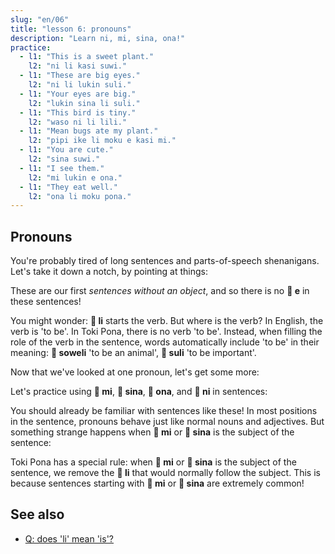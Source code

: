```yaml
---
slug: "en/06"
title: "lesson 6: pronouns"
description: "Learn ni, mi, sina, ona!"
practice:
  - l1: "This is a sweet plant."
    l2: "ni li kasi suwi."
  - l1: "These are big eyes."
    l2: "ni li lukin suli."
  - l1: "Your eyes are big."
    l2: "lukin sina li suli."
  - l1: "This bird is tiny."
    l2: "waso ni li lili."
  - l1: "Mean bugs ate my plant."
    l2: "pipi ike li moku e kasi mi."
  - l1: "You are cute."
    l2: "sina suwi."
  - l1: "I see them."
    l2: "mi lukin e ona."
  - l1: "They eat well."
    l2: "ona li moku pona."
---
```



## Pronouns

You're probably tired of long sentences and parts-of-speech shenanigans. Let's take it down a notch, by pointing at things:

<List>
  <Word sl="ni" m="this, that" />
  <Sentence sl="ni li soweli." m="This is an animal." />
  <Sentence sl="ni li kasi." m="This is a plant." />
  <Sentence sl="ni li moku suwi." m="This is sweet food." />
  <Sentence sl="ni li suli." m="This is important." />
  <Sentence sl="ni li pona wawa." m="This is amazingly good." />
</List>

These are our first _sentences without an object_, and so there is no **󱤉 e** in these sentences!

You might wonder: **󱤧 li** starts the verb. But where is the verb? In English, the verb is 'to be'. In Toki Pona, there is no verb 'to be'. Instead, when filling the role of the verb in the sentence, words automatically include 'to be' in their meaning: **󱥢 soweli** 'to be an animal', **󱥣 suli** 'to be important'.

Now that we've looked at one pronoun, let's get some more:

<List>
  <Word sl="mi" m="I, we; my, our" />
  <Word sl="sina" m="you; your" />
  <Word sl="ona" m="she, he, it, they; her, his, its, their" />
</List>

Let's practice using **󱤴 mi**, **󱥞 sina**, **󱥆 ona**, and **󱥁 ni** in sentences:

<List>
  <Sentence sl="kasi ni li suli." m="This plant is big." />
  <Sentence sl="sona sina li wawa." m="Your knowledge is amazing." />
  <Sentence sl="pipi ni li pipi mi." m="This bug is my bug." />
  <Sentence sl="waso sina li lukin e mi." m="Your bird sees me." />
  <Sentence sl="waso li moku e pipi ni." m="The bird eats this bug." />
  <Sentence sl="soweli mi li moku e kasi ona." m="My animal eats its plant." />
</List>

You should already be familiar with sentences like these! In most positions in the sentence, pronouns behave just like normal nouns and adjectives. But something strange happens when **󱤴 mi** or **󱥞 sina** is the subject of the sentence:

<List>
  <Sentence sl="mi wawa." m="I am strong." />
  <Sentence sl="sina lukin e moku." m="You see food." />
  <Sentence sl="mi sona e kasi suli." m="I know the big plant." />
  <Sentence sl="sina sona e suli kasi." m="You know the plant's size." />
</List>

Toki Pona has a special rule: when **󱤴 mi** or **󱥞 sina** is the subject of the sentence, we remove the **󱤧 li** that would normally follow the subject. This is because sentences starting with **󱤴 mi** or **󱥞 sina** are extremely common!

<Practice exercises={frontmatter.practice} client:load />

## See also
* [Q: does 'li' mean 'is'?](/en/li-and-is)
